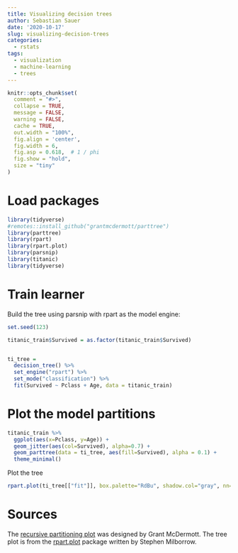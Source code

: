 ```yaml
---
title: Visualizing decision trees
author: Sebastian Sauer
date: '2020-10-17'
slug: visualizing-decision-trees
categories:
  - rstats
tags:
  - visualization
  - machine-learning
  - trees
---
```




```r
knitr::opts_chunk$set(
  comment = "#>",
  collapse = TRUE,
  message = FALSE,
  warning = FALSE,
  cache = TRUE,
  out.width = "100%",
  fig.align = 'center',
  fig.width = 6,
  fig.asp = 0.618,  # 1 / phi
  fig.show = "hold",
  size = "tiny"
)
```



# Load packages

```r
library(tidyverse)
#remotes::install_github("grantmcdermott/parttree")
library(parttree)
library(rpart)
library(rpart.plot)
library(parsnip)
library(titanic) 
library(tidyverse)
```



# Train learner

Build the tree using parsnip with rpart as the model engine:


```r
set.seed(123) 

titanic_train$Survived = as.factor(titanic_train$Survived)


ti_tree =
  decision_tree() %>%
  set_engine("rpart") %>%
  set_mode("classification") %>%
  fit(Survived ~ Pclass + Age, data = titanic_train)
```



# Plot the model partitions


```r
titanic_train %>%
  ggplot(aes(x=Pclass, y=Age)) +
  geom_jitter(aes(col=Survived), alpha=0.7) +
  geom_parttree(data = ti_tree, aes(fill=Survived), alpha = 0.1) +
  theme_minimal()
```


Plot the tree


```r
rpart.plot(ti_tree[["fit"]], box.palette="RdBu", shadow.col="gray", nn=TRUE)
```



# Sources

The [recursive partitioning plot](https://www.r-bloggers.com/2020/03/visualizing-decision-tree-partition-and-decision-boundaries/) was designed by Grant McDermott. The tree plot is from the [rpart.plot](https://cran.r-project.org/web/packages/rpart.plot/index.html) package written by Stephen Milborrow.  